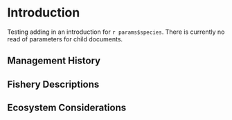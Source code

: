 # Introduction {#sec-intro}

Testing adding in an introduction for `r params$species`. There is currently no read of parameters for child documents.

<!-- The intent is to keep this section to 2-3 pages and provide a high-level summary of the assessment findings. The intention is to provide enough information in this section so the audience does not need to reference previous documents. Please include the species scientific name at the first mention of its common name. -->


## Management History

<!---
Briefly describe the management history of the stock and status. Please only touch on historical policies that would have impacted modeling decisions or would be critical knowledge about the species that might affect its population dynamics.
--->

## Fishery Descriptions

<!---
Short summary of fleet composition (i.e., boat types), gear types, species targeted, and fishing grounds (one paragraph).
--->

## Ecosystem Considerations

<!---
If this section is not relevant, please ignore. However, the default will state, “Ecosystem considerations and/or climate indicators were not included in this assessment.”
--->

